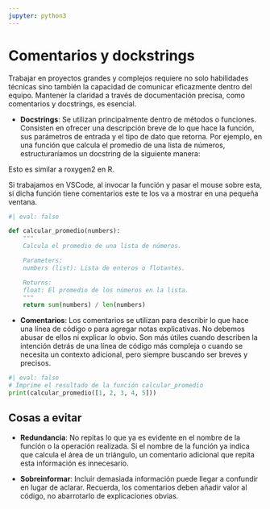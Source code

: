 ```yaml
---
jupyter: python3
---
```


# Comentarios y dockstrings

Trabajar en proyectos grandes y complejos requiere no solo habilidades técnicas sino también la capacidad de comunicar eficazmente dentro del equipo. Mantener la claridad a través de documentación precisa, como comentarios y docstrings, es esencial.

- **Docstrings**: Se utilizan principalmente dentro de métodos o funciones. Consisten en ofrecer una descripción breve de lo que hace la función, sus parámetros de entrada y el tipo de dato que retorna. Por ejemplo, en una función que calcula el promedio de una lista de números, estructuraríamos un docstring de la siguiente manera:

Esto es similar a roxygen2 en R.

Si trabajamos en VSCode, al invocar la función y pasar el mouse sobre esta, si dicha función tiene comentarios este te los va a mostrar en una pequeña ventana.

```python
#| eval: false

def calcular_promedio(numbers):
    """
    Calcula el promedio de una lista de números.

    Parameters:
    numbers (list): Lista de enteros o flotantes.

    Returns:
    float: El promedio de los números en la lista.
    """
    return sum(numbers) / len(numbers)
```


- **Comentarios**: Los comentarios se utilizan para describir lo que hace una línea de código o para agregar notas explicativas. No debemos abusar de ellos ni explicar lo obvio. Son más útiles cuando describen la intención detrás de una línea de código más compleja o cuando se necesita un contexto adicional, pero siempre buscando ser breves y precisos.

```python
#| eval: false
# Imprime el resultado de la función calcular_promedio
print(calcular_promedio([1, 2, 3, 4, 5]))
```

## Cosas a evitar

- **Redundancia**: No repitas lo que ya es evidente en el nombre de la función o la operación realizada. Si el nombre de la función ya indica que calcula el área de un triángulo, un comentario adicional que repita esta información es innecesario.

- **Sobreinformar**: Incluir demasiada información puede llegar a confundir en lugar de aclarar. Recuerda, los comentarios deben añadir valor al código, no abarrotarlo de explicaciones obvias.